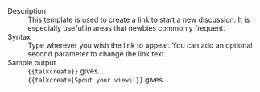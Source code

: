 ;Description
:This template is used to create a link to start a new discussion. It is especially useful in areas that newbies commonly frequent.
;Syntax
:Type <code>{{t|talkcreate}}</code> wherever you wish the link to appear. You can add an optional second parameter to change the link text.
;Sample output
:<code><nowiki>{{talkcreate}}</nowiki></code> gives...
:{{talkcreate}}
:<code><nowiki>{{talkcreate|Spout your views!}}</nowiki></code> gives...
:{{talkcreate|Spout your views!}}

<includeonly>[[Category:General wiki templates|{{PAGENAME}}]]</includeonly><noinclude>[[Category:Template documentation|{{PAGENAME}}]]</noinclude>